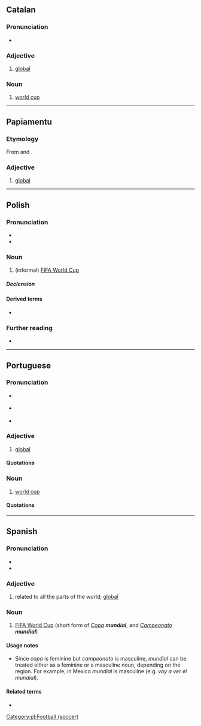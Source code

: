 ==Catalan==

===Pronunciation===
* {{ca-IPA}}

===Adjective===
{{ca-adj|mf}}

# [[global]]

===Noun===
{{ca-noun|m}}

# [[world cup]]

----

==Papiamentu==

===Etymology===
From {{der|pap|pt|mundial}} and {{der|pap|es|mundial}}.

===Adjective===
{{head|pap|adjective}}

# [[global]]

----

==Polish==
{{wikipedia|lang=pl}}

===Pronunciation===
* {{pl-IPA|/mundjal/}}
* {{audio|Pl-mundial.ogg|Audio|lang=pl}}

===Noun===
{{pl-noun|m-in}}

# (informal) [[w:FIFA World Cup|FIFA World Cup]]

=====Declension=====
{{pl-decl-noun
|mundial|mundiale
|mundialu|mundiali/mundialów
|mundialowi|mundialom
|mundial|mundiale
|mundialem|mundialami
|mundialu|mundialach
|mundialu|mundiale
}}

====Derived terms====
* {{l|pl|mundialowy}}

===Further reading===
* {{R:PWN}}

[[Category:pl:Football (soccer)]]

----

==Portuguese==

===Pronunciation===
* {{a|BR}} {{IPA|/mũd͡ʒiˈaw/|lang=pt}}
* {{a|PT}} {{IPA|/mũˈdjaɫ/|lang=pt}}
* {{hyphenation|mun|di|al|lang=pt}}

===Adjective===
{{pt-adj|mundia|l}}

# [[global]]

====Quotations====
{{seeCites}}

===Noun===
{{pt-noun|m|pl=mundiais}}

# [[world cup]]

====Quotations====
{{seeCites}}

----

==Spanish==

===Pronunciation===
* {{es-IPA}}
* {{hyphenation|mun|dial|lang=es}}

===Adjective===
{{es-adj|f=mundial|pl=mundiales}}

# related to all the parts of the world; [[global]]

===Noun===
{{es-noun|mf|mundiales}}

# [[w:FIFA World Cup|FIFA World Cup]] (short form of ''[[copa#Spanish|Copa]] '''mundial''''', and ''[[campeonato#Spanish|Campeonato]] '''mundial''''')

====Usage notes====
* Since ''copa'' is feminine but ''campeonato'' is masculine, ''mundial'' can be treated either as a feminine or a masculine noun, depending on the region. For example, in Mexico ''mundial'' is masculine (e.g. ''voy a ver el mundial'').

====Related terms====
* {{l|es|mundo}}